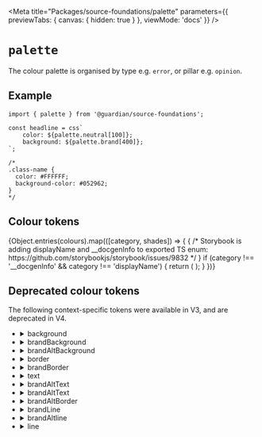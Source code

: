 
<Meta
	title="Packages/source-foundations/palette"
	parameters={{ previewTabs: { canvas: { hidden: true } }, viewMode: 'docs' }}
/>

# `palette`

The colour palette is organised by type e.g. `error`, or pillar e.g. `opinion`.

## Example

```tsx
import { palette } from '@guardian/source-foundations';

const headline = css`
	color: ${palette.neutral[100]};
	background: ${palette.brand[400]};
`;

/*
.class-name {
  color: #FFFFFF;
  background-color: #052962;
}
*/
```

## Colour tokens

<Story name="palette">
	<ColorPalette>
		{Object.entries(colours).map(([category, shades]) => {
			{
				/* Storybook is adding displayName and __docgenInfo to exported TS enum:
			https://github.com/storybookjs/storybook/issues/9832 */
			}
			if (category !== '__docgenInfo' && category !== 'displayName') {
				return (
					<ColorItem key={category} title={category} colors={{ ...shades }} />
				);
			}
		})}
	</ColorPalette>
</Story>

## Deprecated colour tokens

The following context-specific tokens were available in V3, and are deprecated in V4.

<ul>
	<li>
		<details>
			<summary>background</summary>
			background.primary, background.secondary, background.inverse, background.ctaPrimary,
			background.ctaPrimaryHover, background.ctaSecondary, background.ctaSecondaryHover,
			background.ctaTertiaryHover, background.input, background.inputChecked
		</details>
	</li>
	<li>
		<details>
			<summary>brandBackground</summary>
			brandBackground.primary, brandBackground.ctaPrimary, brandBackground.ctaPrimaryHover,
			brandBackground.ctaSecondary, brandBackground.ctaSecondaryHover, brandBackground.ctaTertiaryHover,
			brandBackground.inputChecked
		</details>
	</li>
	<li>
		<details>
			<summary>brandAltBackground</summary>
			brandAltBackground.primary, brandAltBackground.ctaPrimary, brandAltBackground.ctaPrimaryHover,
			brandAltBackground.ctaSecondary, brandAltBackground.ctaSecondaryHover, brandAltBackground.ctaTertiaryHover
		</details>
	</li>
	<li>
		<details>
			<summary>border</summary>
			border.primary, border.secondary, border.success, border.error, border.ctaTertiary,
			border.input, border.inputChecked, border.inputHover, border.inputActive, border.focusHalo
		</details>
	</li>
	<li>
		<details>
			<summary>brandBorder</summary>
			brandBorder.primary, brandBorder.secondary, brandBorder.success, brandBorder.error,
			brandBorder.ctaTertiary, brandBorder.input, brandBorder.inputChecked, brandBorder.inputHover
		</details>
	</li>
	<li>
		<details>
			<summary>text</summary>
			text.primary, text.supporting, text.success, text.error, text.ctaPrimary, text.ctaSecondary,
			text.ctaTertiary, text.anchorPrimary, text.anchorSecondary, text.userInput,
			text.inputLabel, text.inputError, text.inputLabelSupporting, text.inputChecked,
			text.inputHover, text.groupLabel, text.groupLabelSupporting, text.newsInverse
			text.inputChecked, text.inputHover
		</details>
	</li>
	<li>
		<details>
			<summary>brandAltText</summary>
			brandText.primary, brandText.supporting, brandText.success, brandText.error,
			brandText.ctaPrimary, brandText.ctaSecondary, brandText.ctaTertiary, brandText.anchorPrimary,
			brandText.anchorPrimaryHover, brandText.userInput, brandText.inputLabel, brandText.inputLabelSupporting
		</details>
	</li>
	<li>
		<details>
			<summary>brandAltText</summary>
			brandAltText.primary, brandAltText.supporting, brandAltText.ctaPrimary, brandAltText.ctaSecondary,
			brandAltText.ctaTertiary, brandAltText.anchorPrimary
		</details>
	</li>
	<li>
		<details>
			<summary>brandAltBorder</summary>
			brandAltBorder.ctaTertiary
		</details>
	</li>
	<li>
		<details>
			<summary>brandLine</summary>
			brandLine.primary
		</details>
	</li>
	<li>
		<details>
			<summary>brandAltline</summary>
			brandAltline.primary
		</details>
	</li>
	<li>
		<details>
			<summary>line</summary>
			line.primary
		</details>
	</li>
</ul>
